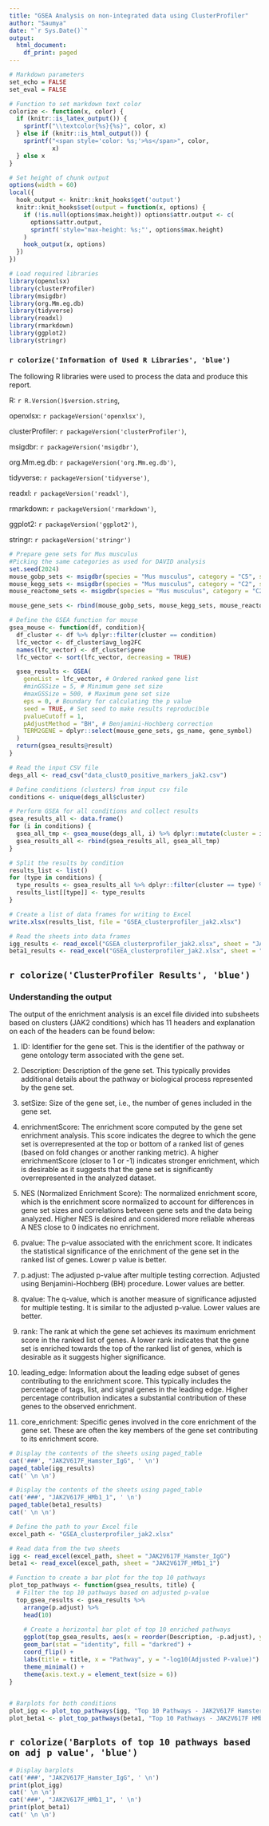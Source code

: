```yaml
---
title: "GSEA Analysis on non-integrated data using ClusterProfiler"
author: "Saumya"
date: "`r Sys.Date()`"
output:
  html_document:
    df_print: paged
---
```


<!-- Reference -->
<!-- https://alexslemonade.github.io/refinebio-examples/03-rnaseq/pathway-analysis_rnaseq_02_gsea.html#4_Gene_set_enrichment_analysis_-_RNA-seq -->


```r
# Markdown parameters
set_echo = FALSE
set_eval = FALSE
```

```r
# Function to set markdown text color
colorize <- function(x, color) {
  if (knitr::is_latex_output()) {
    sprintf("\\textcolor{%s}{%s}", color, x)
  } else if (knitr::is_html_output()) {
    sprintf("<span style='color: %s;'>%s</span>", color,
            x)
  } else x
}
```

```r
# Set height of chunk output
options(width = 60)
local({
  hook_output <- knitr::knit_hooks$get('output')
  knitr::knit_hooks$set(output = function(x, options) {
    if (!is.null(options$max.height)) options$attr.output <- c(
      options$attr.output,
      sprintf('style="max-height: %s;"', options$max.height)
    )
    hook_output(x, options)
  })
})
```


```r
# Load required libraries
library(openxlsx)
library(clusterProfiler)
library(msigdbr)
library(org.Mm.eg.db)
library(tidyverse)
library(readxl)
library(rmarkdown)
library(ggplot2)
library(stringr)
```

<!-- Information of Used Library -->
### `r colorize('Information of Used R Libraries', 'blue')` 

The following R libraries were used to process the data and produce this report.


R: `r R.Version()$version.string`,

openxlsx: `r packageVersion('openxlsx')`,

clusterProfiler: `r packageVersion('clusterProfiler')`, 

msigdbr: `r packageVersion('msigdbr')`, 

org.Mm.eg.db: `r packageVersion('org.Mm.eg.db')`, 

tidyverse: `r packageVersion('tidyverse')`,

readxl: `r packageVersion('readxl')`, 

rmarkdown: `r packageVersion('rmarkdown')`,

ggplot2: `r packageVersion('ggplot2')`,

stringr: `r packageVersion('stringr')`

```r
# Prepare gene sets for Mus musculus
#Picking the same categories as used for DAVID analysis
set.seed(2024)
mouse_gobp_sets <- msigdbr(species = "Mus musculus", category = "C5", subcategory = "GO:BP")
mouse_kegg_sets <- msigdbr(species = "Mus musculus", category = "C2", subcategory = "CP:KEGG")
mouse_reactome_sets <- msigdbr(species = "Mus musculus", category = "C2", subcategory = "CP:REACTOME")

mouse_gene_sets <- rbind(mouse_gobp_sets, mouse_kegg_sets, mouse_reactome_sets)
```

```r
# Define the GSEA function for mouse
gsea_mouse <- function(df, condition){
  df_cluster <- df %>% dplyr::filter(cluster == condition)
  lfc_vector <- df_cluster$avg_log2FC
  names(lfc_vector) <- df_cluster$gene
  lfc_vector <- sort(lfc_vector, decreasing = TRUE)

  gsea_results <- GSEA(
    geneList = lfc_vector, # Ordered ranked gene list
    #minGSSize = 5, # Minimum gene set size
    #maxGSSize = 500, # Maximum gene set size
    eps = 0, # Boundary for calculating the p value
    seed = TRUE, # Set seed to make results reproducible
    pvalueCutoff = 1,
    pAdjustMethod = "BH", # Benjamini-Hochberg correction
    TERM2GENE = dplyr::select(mouse_gene_sets, gs_name, gene_symbol)
  )
  return(gsea_results@result)
}
```

```r
# Read the input CSV file
degs_all <- read_csv("data_clust0_positive_markers_jak2.csv")

# Define conditions (clusters) from input csv file
conditions <- unique(degs_all$cluster)
```

```r
# Perform GSEA for all conditions and collect results
gsea_results_all <- data.frame()
for (i in conditions) {
  gsea_all_tmp <- gsea_mouse(degs_all, i) %>% dplyr::mutate(cluster = i)
  gsea_results_all <- rbind(gsea_results_all, gsea_all_tmp)
}
```

```r
# Split the results by condition
results_list <- list()
for (type in conditions) {
  type_results <- gsea_results_all %>% dplyr::filter(cluster == type) %>% dplyr::select(-cluster)
  results_list[[type]] <- type_results
}
```

```r
# Create a list of data frames for writing to Excel
write.xlsx(results_list, file = "GSEA_clusterprofiler_jak2.xlsx")
```

```r
# Read the sheets into data frames
igg_results <- read_excel("GSEA_clusterprofiler_jak2.xlsx", sheet = "JAK2V617F_Hamster_IgG")
beta1_results <- read_excel("GSEA_clusterprofiler_jak2.xlsx", sheet = "JAK2V617F_HMb1_1")
```

## `r colorize('ClusterProfiler Results', 'blue')` {.tabset}

### Understanding the output

The output of the enrichment analysis is an excel file divided into subsheets based on clusters (JAK2 conditions) which has 11 headers and explanation on each of the headers can be found below:

1. ID: Identifier for the gene set. This is the identifier of the pathway or gene ontology term associated with the gene set.

2. Description: Description of the gene set. This typically provides additional details about the pathway or biological process represented by the gene set.

3. setSize: Size of the gene set, i.e., the number of genes included in the gene set.

4. enrichmentScore: The enrichment score computed by the gene set enrichment analysis. This score indicates the degree to which the gene set is overrepresented at the top or bottom of a ranked list of genes (based on fold changes or another ranking metric).  A higher enrichmentScore (closer to 1 or -1) indicates stronger enrichment, which is desirable as it suggests that the gene set is significantly overrepresented in the analyzed dataset. 

5. NES (Normalized Enrichment Score): The normalized enrichment score, which is the enrichment score normalized to account for differences in gene set sizes and correlations between gene sets and the data being analyzed. Higher NES is desired and considered more reliable whereas A NES close to 0 indicates no enrichment.

6. pvalue: The p-value associated with the enrichment score. It indicates the statistical significance of the enrichment of the gene set in the ranked list of genes. Lower p value is better.

7. p.adjust: The adjusted p-value after multiple testing correction. Adjusted using Benjamini-Hochberg (BH) procedure. Lower values are better.

8. qvalue: The q-value, which is another measure of significance adjusted for multiple testing. It is similar to the adjusted p-value. Lower values are better.

9. rank: The rank at which the gene set achieves its maximum enrichment score in the ranked list of genes. A lower rank indicates that the gene set is enriched towards the top of the ranked list of genes, which is desirable as it suggests higher significance. 

10. leading_edge: Information about the leading edge subset of genes contributing to the enrichment score. This typically includes the percentage of tags, list, and signal genes in the leading edge. Higher percentage contribution indicates a substantial contribution of these genes to the observed enrichment.

11. core_enrichment: Specific genes involved in the core enrichment of the gene set. These are often the key members of the gene set contributing to its enrichment score.

```r
# Display the contents of the sheets using paged_table
cat('###', "JAK2V617F_Hamster_IgG", ' \n')
paged_table(igg_results)
cat(' \n \n')
```

```r
# Display the contents of the sheets using paged_table
cat('###', "JAK2V617F_HMb1_1", ' \n')
paged_table(beta1_results)
cat(' \n \n')
```

```r
# Define the path to your Excel file
excel_path <- "GSEA_clusterprofiler_jak2.xlsx"

# Read data from the two sheets
igg <- read_excel(excel_path, sheet = "JAK2V617F_Hamster_IgG")
beta1 <- read_excel(excel_path, sheet = "JAK2V617F_HMb1_1")

```



```r
# Function to create a bar plot for the top 10 pathways
plot_top_pathways <- function(gsea_results, title) {
  # Filter the top 10 pathways based on adjusted p-value
  top_gsea_results <- gsea_results %>%
    arrange(p.adjust) %>%
    head(10) 
  
    # Create a horizontal bar plot of top 10 enriched pathways
    ggplot(top_gsea_results, aes(x = reorder(Description, -p.adjust), y = -log10(p.adjust))) +
    geom_bar(stat = "identity", fill = "darkred") +
    coord_flip() +
    labs(title = title, x = "Pathway", y = "-log10(Adjusted P-value)") +
    theme_minimal() +
    theme(axis.text.y = element_text(size = 6)) 
}
  
```


```r
# Barplots for both conditions
plot_igg <- plot_top_pathways(igg, "Top 10 Pathways - JAK2V617F Hamster IgG")
plot_beta1 <- plot_top_pathways(beta1, "Top 10 Pathways - JAK2V617F HMb1_1")
```
 

## `r colorize('Barplots of top 10 pathways based on adj p value', 'blue')` {.tabset}
```r
# Display barplots
cat('###', "JAK2V617F_Hamster_IgG", ' \n')
print(plot_igg)
cat(' \n \n')
cat('###', "JAK2V617F_HMb1_1", ' \n')
print(plot_beta1)
cat(' \n \n')
```


